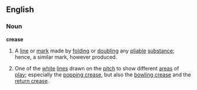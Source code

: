 ==English==
===Noun===
'''crease'''
#A [[line]] or [[mark]] made by [[fold]]ing or [[double|doubling]] any [[pliable]] [[substance]]; hence, a similar mark, however produced.
#{{cricket}} One of the [[white]] [[line]]s drawn on the [[pitch]] to show different [[area]]s of [[play]]; especially the [[popping crease]], but also the [[bowling crease]] and the [[return crease]].